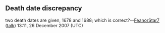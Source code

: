 <article id="12039284" title=Talk:Murdoch MacKenzie>
	<talkpage id="12039284" title="Talk:Murdoch MacKenzie">
{{WikiProject Biography
|living=no
|class=Stub
|listas=Mackenzie, Murdoch
}}
==Death date discrepancy==
two death dates are given, 1678 and 1688; which is correct?--[[User:FeanorStar7|FeanorStar7]] ([[User talk:FeanorStar7|talk]]) 13:11, 26 December 2007 (UTC)
	</talkpage>
</article>